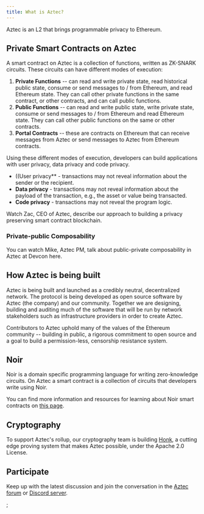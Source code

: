 ```yaml
---
title: What is Aztec?
---
```



Aztec is an L2 that brings programmable privacy to Ethereum.

## Private Smart Contracts on Aztec

A smart contract on Aztec is a collection of functions, written as ZK-SNARK circuits. These circuits can have different modes of execution:

1. **Private Functions** -- can read and write private state, read historical public state, consume or send messages to / from Ethereum, and read Ethereum state. They can call other private functions in the same contract, or other contracts, and can call public functions.
2. **Public Functions** -- can read and write public state, write private state, consume or send messages to / from Ethereum and read Ethereum state. They can call other public functions on the same or other contracts.
3. **Portal Contracts** -- these are contracts on Ethereum that can receive messages from Aztec or send messages to Aztec from Ethereum contracts.

Using these different modes of execution, developers can build applications with user privacy, data privacy and code privacy.

- ((User privacy** - transactions may not reveal information about the sender or the recipient.
- **Data privacy** - transactions may not reveal information about the payload of the transaction, e.g., the asset or value being transacted.
- **Code privacy** - transactions may not reveal the program logic.

Watch Zac, CEO of Aztec, describe our approach to building a privacy preserving smart contract blockchain.

<ReactPlayer
  controls
  light
  width="100%"
  url="https://www.youtube.com/watch?v=09nDPDN1ORA"
/>

### Private-public Composability

You can watch Mike, Aztec PM, talk about public-private composability in Aztec at Devcon here.

<ReactPlayer
  controls
  light
  width="100%"
  url="https://www.youtube.com/watch?v=7Oc0tjdbi70&t=17723s"
/>

## How Aztec is being built

Aztec is being built and launched as a credibly neutral, decentralized network. The protocol is being developed as open source software by Aztec (the company) and our community. Together we are designing, building and auditing much of the software that will be run by network stakeholders such as infrastructure providers in order to create Aztec.

Contributors to Aztec uphold many of the values of the Ethereum community -- building in public, a rigorous commitment to open source and a goal to build a permission-less, censorship resistance system.

## Noir

Noir is a domain specific programming language for writing zero-knowledge circuits. On Aztec a smart contract is a collection of circuits that developers write using Noir.

You can find more information and resources for learning about Noir smart contracts on [this page](../../developers/contracts/main.md).

## Cryptography

To support Aztec's rollup, our cryptography team is building [Honk](https://github.com/AztecProtocol/barretenberg/tree/master/cpp/src/barretenberg/honk), a cutting edge proving system that makes Aztec possible, under the Apache 2.0 License.

## Participate

Keep up with the latest discussion and join the conversation in the [Aztec forum](https://discourse.aztec.network) or [Discord server](https://discord.gg/DgWG2DBMyB).

<Disclaimer />;
